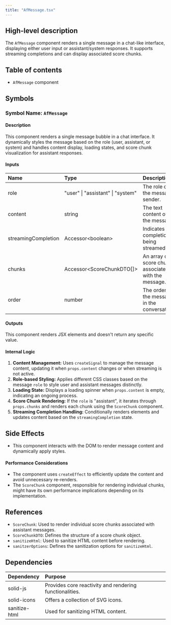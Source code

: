 ```yaml
---
title: "AfMessage.tsx"
---
```


## High-level description
The `AfMessage` component renders a single message in a chat-like interface, displaying either user input or assistant/system responses. It supports streaming completions and can display associated score chunks.

## Table of contents
- `AfMessage` component

## Symbols

### Symbol Name: `AfMessage`
#### Description
This component renders a single message bubble in a chat interface. It dynamically styles the message based on the role (user, assistant, or system) and handles content display, loading states, and score chunk visualization for assistant responses.

#### Inputs
| Name | Type | Description |
|:-----|:-----|:------------|
| role | "user" \| "assistant" \| "system" | The role of the message sender. |
| content | string | The text content of the message. |
| streamingCompletion | Accessor&lt;boolean&gt; | Indicates if a completion is being streamed. |
| chunks | Accessor&lt;ScoreChunkDTO[]&gt; | An array of score chunks associated with the message. |
| order | number | The order of the message in the conversation. |

#### Outputs
This component renders JSX elements and doesn't return any specific value.

#### Internal Logic
1. **Content Management:** Uses `createSignal` to manage the message content, updating it when `props.content` changes or when streaming is not active.
2. **Role-based Styling:** Applies different CSS classes based on the message `role` to style user and assistant messages distinctly.
3. **Loading State:** Displays a loading spinner when `props.content` is empty, indicating an ongoing process.
4. **Score Chunk Rendering:** If the `role` is "assistant", it iterates through `props.chunks` and renders each chunk using the `ScoreChunk` component.
5. **Streaming Completion Handling:** Conditionally renders elements and updates content based on the `streamingCompletion` state.

## Side Effects
- This component interacts with the DOM to render message content and dynamically apply styles.

#### Performance Considerations
- The component uses `createEffect` to efficiently update the content and avoid unnecessary re-renders.
- The `ScoreChunk` component, responsible for rendering individual chunks, might have its own performance implications depending on its implementation.

## References
- `ScoreChunk`: Used to render individual score chunks associated with assistant messages.
- `ScoreChunkDTO`:  Defines the structure of a score chunk object.
- `sanitizeHtml`: Used to sanitize HTML content before rendering.
- `sanitzerOptions`: Defines the sanitization options for `sanitizeHtml`.

## Dependencies
| Dependency | Purpose |
|:-----------|:--------|
| solid-js | Provides core reactivity and rendering functionalities. |
| solid-icons | Offers a collection of SVG icons. |
| sanitize-html | Used for sanitizing HTML content. |

